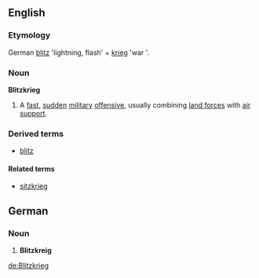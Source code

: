 ==English==
===Etymology===
German [[blitz]] 'lightning, flash' + [[krieg]] 'war '.

===Noun===
'''Blitzkrieg'''

# A [[fast]], [[sudden]] [[military]] [[offensive]], usually combining [[land forces]] with [[air]] [[support]].

===Derived terms===
*[[blitz]]

====Related terms====
*[[sitzkrieg]]<!-- in English only? -->

==German==
===Noun===
#'''Blitzkreig'''

[[de:Blitzkrieg]]